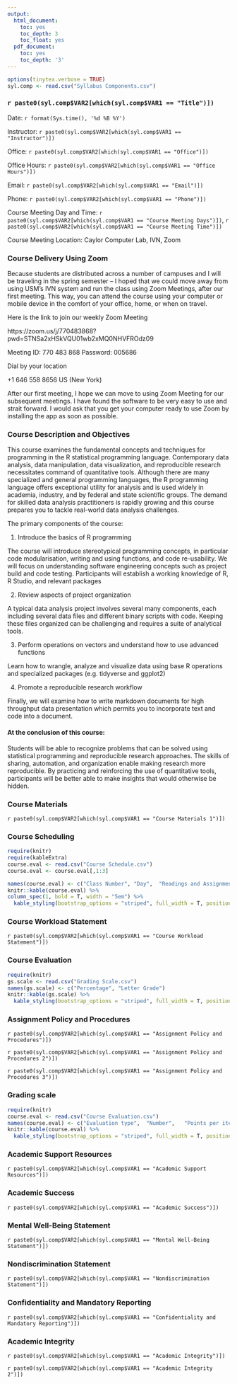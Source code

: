 ---
output:
  html_document:
    toc: yes
    toc_depth: 3
    toc_float: yes
  pdf_document:
    toc: yes
    toc_depth: '3'
---

```{r, include=FALSE}
options(tinytex.verbose = TRUE)
syl.comp <- read.csv("Syllabus Components.csv")
```

### `r paste0(syl.comp$VAR2[which(syl.comp$VAR1 == "Title")])`

Date: `r format(Sys.time(), '%d %B %Y')`

Instructor: `r paste0(syl.comp$VAR2[which(syl.comp$VAR1 == "Instructor")])`

Office: `r paste0(syl.comp$VAR2[which(syl.comp$VAR1 == "Office")])`

Office Hours: `r paste0(syl.comp$VAR2[which(syl.comp$VAR1 == "Office Hours")])`

Email: `r paste0(syl.comp$VAR2[which(syl.comp$VAR1 == "Email")])`

Phone: `r paste0(syl.comp$VAR2[which(syl.comp$VAR1 == "Phone")])`

Course Meeting Day and Time: `r paste0(syl.comp$VAR2[which(syl.comp$VAR1 == "Course Meeting Days")])`, `r paste0(syl.comp$VAR2[which(syl.comp$VAR1 == "Course Meeting Time")])`

Course Meeting Location: Caylor Computer Lab, IVN, Zoom

### Course Delivery Using Zoom

Because students are distributed across a number of campuses and I will be traveling in the spring semester – I hoped that we could move away from using USM’s IVN system and run the class using Zoom Meetings, after our first meeting. This way, you can attend the course using your computer or mobile device in the comfort of your office, home, or when on travel.

Here is the link to join our weekly Zoom Meeting

https://zoom.us/j/770483868?pwd=STNSa2xHSkVQU01wb2xMQ0NHVFROdz09

Meeting ID: 770 483 868
Password: 005686

Dial by your location

+1 646 558 8656 US (New York)

After our first meeting, I hope we can move to using Zoom Meeting for our subsequent meetings. I have found the software to be very easy to use and strait forward. I would ask that you get your computer ready to use Zoom by installing the app as soon as possible.

### Course Description and Objectives
This course examines the fundamental concepts and techniques for programming in the R statistical programming language. Contemporary data analysis, data manipulation, data visualization, and reproducible research necessitates command of quantitative tools. Although there are many specialized and general programming languages, the R programming language offers exceptional utility for analysis and is used widely in academia, industry, and by federal and state scientific groups. The demand for skilled data analysis practitioners is rapidly growing and this course prepares you to tackle real-world data analysis challenges.

The primary components of the course: 

1) Introduce the basics of R programming

The course will introduce stereotypical programming concepts, in particular code modularisation, writing and using functions, and code re-usability. We will focus on understanding software engineering concepts such as project build and code testing. Participants will establish a working knowledge of R, R Studio, and relevant packages

2) Review aspects of project organization

A typical data analysis project involves several many components, each including several data files and different binary scripts with code. Keeping these files organized can be challenging and requires a suite of analytical tools.

3) Perform operations on vectors and understand how to use advanced functions

Learn how to wrangle, analyze and visualize data using base R operations and specialized packages (e.g. tidyverse and ggplot2)

4) Promote a reproducible research workflow

Finally, we will examine how to  write markdown documents for high throughput data presentation which permits you to incorporate text and code into a document. 

#### At the conclusion of this course: 
Students will be able to recognize problems that can be solved using statistical programming and reproducible research approaches. The skills of sharing, automation, and organization enable making research more reproducible. By practicing and reinforcing the use of quantitative tools, participants will be better able to make insights that would otherwise be hidden.

### Course Materials
`r paste0(syl.comp$VAR2[which(syl.comp$VAR1 == "Course Materials 1")])`

### Course Scheduling
```{r, echo=FALSE, message=FALSE, warning=FALSE}
require(knitr)
require(kableExtra)
course.eval <- read.csv("Course Schedule.csv")
course.eval <- course.eval[,1:3]

names(course.eval) <- c("Class Number",	"Day",	"Readings and Assignments")
knitr::kable(course.eval) %>%
column_spec(1, bold = T, width = "5em") %>%
  kable_styling(bootstrap_options = "striped", full_width = T, position = "center")
```

### Course Workload Statement
`r paste0(syl.comp$VAR2[which(syl.comp$VAR1 == "Course Workload Statement")])`

### Course Evaluation
```{r, echo=FALSE, message=FALSE, warning=FALSE}
require(knitr)
gs.scale <- read.csv("Grading Scale.csv")
names(gs.scale) <- c("Percentage", "Letter Grade")
knitr::kable(gs.scale) %>%
  kable_styling(bootstrap_options = "striped", full_width = T, position = "center")
```

### Assignment Policy and Procedures
`r paste0(syl.comp$VAR2[which(syl.comp$VAR1 == "Assignment Policy and Procedures")])`

`r paste0(syl.comp$VAR2[which(syl.comp$VAR1 == "Assignment Policy and Procedures 2")])`

`r paste0(syl.comp$VAR2[which(syl.comp$VAR1 == "Assignment Policy and Procedures 3")])`

### Grading scale
```{r, echo=FALSE, message=FALSE, warning=FALSE}
require(knitr)
course.eval <- read.csv("Course Evaluation.csv")
names(course.eval) <- c("Evaluation type",	"Number",	"Points per item",	"Total points")
knitr::kable(course.eval) %>%
  kable_styling(bootstrap_options = "striped", full_width = T, position = "center")
```

### Academic Support Resources
`r paste0(syl.comp$VAR2[which(syl.comp$VAR1 == "Academic Support Resources")])`

### Academic Success
`r paste0(syl.comp$VAR2[which(syl.comp$VAR1 == "Academic Success")])`

### Mental Well-Being Statement
`r paste0(syl.comp$VAR2[which(syl.comp$VAR1 == "Mental Well-Being Statement")])`

### Nondiscrimination Statement
`r paste0(syl.comp$VAR2[which(syl.comp$VAR1 == "Nondiscrimination Statement")])`

### Confidentiality and Mandatory Reporting
`r paste0(syl.comp$VAR2[which(syl.comp$VAR1 == "Confidentiality and Mandatory Reporting")])`
\pagebreak

### Academic Integrity
`r paste0(syl.comp$VAR2[which(syl.comp$VAR1 == "Academic Integrity")])`

`r paste0(syl.comp$VAR2[which(syl.comp$VAR1 == "Academic Integrity 2")])`
